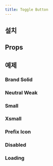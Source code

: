 ```yaml
---
title: Toggle Button
---
```


<ComponentExample name="toggle-button-preview" />

## 설치

<Installation name="toggle-button" />

## Props

<ReactTypeTable path="./registry/ui/toggle-button.tsx" name="ToggleButtonProps" />

## 예제

### Brand Solid

<ComponentExample name="toggle-button-brand-solid" />

### Neutral Weak

<ComponentExample name="toggle-button-neutral-weak" />

### Small

<ComponentExample name="toggle-button-small" />

### Xsmall

<ComponentExample name="toggle-button-xsmall" />

### Prefix Icon

<ComponentExample name="toggle-button-prefix-icon" />

### Disabled

<ComponentExample name="toggle-button-disabled" />

### Loading

<ComponentExample name="toggle-button-loading" />